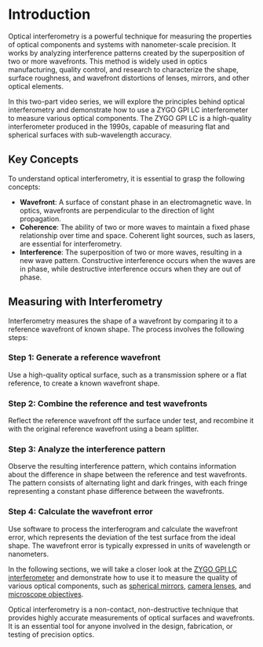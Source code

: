 
# Introduction

Optical interferometry is a powerful technique for measuring the properties of optical components and systems with nanometer-scale precision. It works by analyzing interference patterns created by the superposition of two or more wavefronts. This method is widely used in optics manufacturing, quality control, and research to characterize the shape, surface roughness, and wavefront distortions of lenses, mirrors, and other optical elements.

In this two-part video series, we will explore the principles behind optical interferometry and demonstrate how to use a ZYGO GPI LC interferometer to measure various optical components. The ZYGO GPI LC is a high-quality interferometer produced in the 1990s, capable of measuring flat and spherical surfaces with sub-wavelength accuracy.

## Key Concepts

To understand optical interferometry, it is essential to grasp the following concepts:

- **Wavefront**: A surface of constant phase in an electromagnetic wave. In optics, wavefronts are perpendicular to the direction of light propagation.
- **Coherence**: The ability of two or more waves to maintain a fixed phase relationship over time and space. Coherent light sources, such as lasers, are essential for interferometry.
- **Interference**: The superposition of two or more waves, resulting in a new wave pattern. Constructive interference occurs when the waves are in phase, while destructive interference occurs when they are out of phase.

## Measuring with Interferometry

Interferometry measures the shape of a wavefront by comparing it to a reference wavefront of known shape. The process involves the following steps:

<Steps>

### Step 1: Generate a reference wavefront
Use a high-quality optical surface, such as a transmission sphere or a flat reference, to create a known wavefront shape.

### Step 2: Combine the reference and test wavefronts
Reflect the reference wavefront off the surface under test, and recombine it with the original reference wavefront using a beam splitter.

### Step 3: Analyze the interference pattern
Observe the resulting interference pattern, which contains information about the difference in shape between the reference and test wavefronts. The pattern consists of alternating light and dark fringes, with each fringe representing a constant phase difference between the wavefronts.

### Step 4: Calculate the wavefront error
Use software to process the interferogram and calculate the wavefront error, which represents the deviation of the test surface from the ideal shape. The wavefront error is typically expressed in units of wavelength or nanometers.
</Steps>

In the following sections, we will take a closer look at the [ZYGO GPI LC interferometer](/zygo-gpi-lc-interferometer) and demonstrate how to use it to measure the quality of various optical components, such as [spherical mirrors](/measuring-optical-components/spherical-mirror), [camera lenses](/measuring-optical-components/canon-fd-55mm-lens), and [microscope objectives](/measuring-optical-components/microscope-objectives).

<Callout>
Optical interferometry is a non-contact, non-destructive technique that provides highly accurate measurements of optical surfaces and wavefronts. It is an essential tool for anyone involved in the design, fabrication, or testing of precision optics.
</Callout>